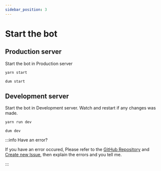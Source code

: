 ```yaml
---
sidebar_position: 3
---
```



# Start the bot

## Production server

Start the bot in Production server

<Tabs>
<TabItem value="yarn">

```bash
yarn start
```

</TabItem>
<TabItem value="dum">

```batch
dum start
```

</TabItem>
</Tabs>

## Development server

Start the bot in Development server. Watch and restart if any changes was made.

<Tabs>
<TabItem value="yarn">

```bash
yarn run dev
```

</TabItem>
<TabItem value="dum">

```batch
dum dev
```

</TabItem>
</Tabs>

:::info Have an error?

If you have an error occured, Please refer to the [GitHub Repository](https://github.com/gifaldyazkaa/koyorin) and [Create new Issue](https://github.com/gifaldyazkaa/koyorin/issues/new/choose), then explain the errors and you tell me.

:::
